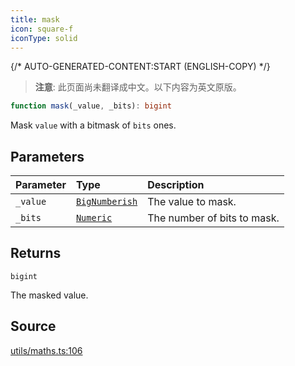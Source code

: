 ```yaml
---
title: mask
icon: square-f
iconType: solid
---
```


{/* AUTO-GENERATED-CONTENT:START (ENGLISH-COPY) */}

> **注意**: 此页面尚未翻译成中文。以下内容为英文原版。

```ts
function mask(_value, _bits): bigint
```

Mask `value` with a bitmask of `bits` ones.

## Parameters

| Parameter | Type | Description |
| :------ | :------ | :------ |
| `_value` | [`BigNumberish`](/cn/sdk/content/type-aliases/BigNumberish) | The value to mask. |
| `_bits` | [`Numeric`](/cn/sdk/content/type-aliases/Numeric) | The number of bits to mask. |

## Returns

`bigint`

The masked value.

## Source

[utils/maths.ts:106](https://github.com/dominant-strategies/quais.js/blob/c1c12d43f9d34c6baad2b0542bd6d0acd6fefcbf/src/utils/maths.ts#L106)
